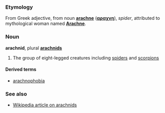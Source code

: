 ===Etymology===
From Greek adjective, from noun '''[[arachne]]''' ('''[[αραχνη]]'''), ''spider'', attributed to mythological woman named '''[[Arachne]]'''.

===Noun===
'''arachnid''', plural '''[[arachnids]]'''

# The group of eight-legged creatures including [[spider]]s and [[scorpion]]s

====Derived terms====
*[[arachnophobia]]

===See also===
*[[w:Arachnid|Wikipedia article on arachnids]]